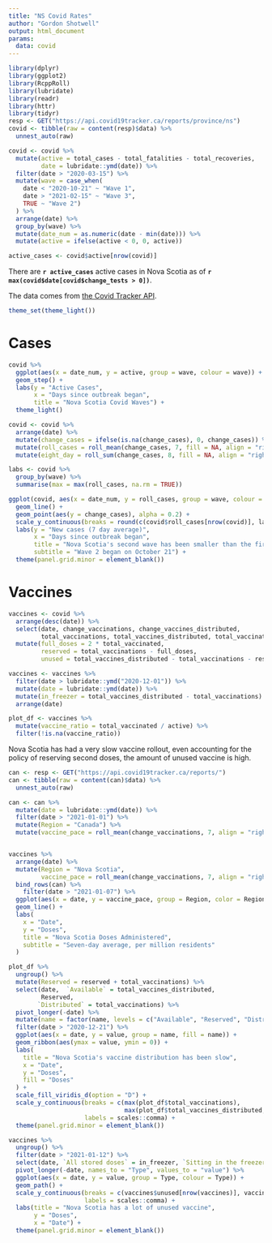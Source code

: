 ```yaml
---
title: "NS Covid Rates"
author: "Gordon Shotwell"
output: html_document
params:
  data: covid
---
```


```r
library(dplyr)
library(ggplot2)
library(RcppRoll)
library(lubridate)
library(readr)
library(httr)
library(tidyr)
resp <- GET("https://api.covid19tracker.ca/reports/province/ns")
covid <- tibble(raw = content(resp)$data) %>% 
  unnest_auto(raw)

covid <- covid %>% 
  mutate(active = total_cases - total_fatalities - total_recoveries,
         date = lubridate::ymd(date)) %>%
  filter(date > "2020-03-15") %>% 
  mutate(wave = case_when(
    date < "2020-10-21" ~ "Wave 1",
    date > "2021-02-15" ~ "Wave 3", 
    TRUE ~ "Wave 2")
  ) %>% 
  arrange(date) %>% 
  group_by(wave) %>% 
  mutate(date_num = as.numeric(date - min(date))) %>% 
  mutate(active = ifelse(active < 0, 0, active)) 

active_cases <- covid$active[nrow(covid)]
```

There are **`r active_cases`** active cases in Nova Scotia as of **`r max(covid$date[covid$change_tests > 0])`**.

The data comes from [the Covid Tracker API](https://api.covid19tracker.ca/). 

```r
theme_set(theme_light())
```

# Cases

```r
covid %>% 
  ggplot(aes(x = date_num, y = active, group = wave, colour = wave)) +
  geom_step() +
  labs(y = "Active Cases",
       x = "Days since outbreak began",
       title = "Nova Scotia Covid Waves") +
  theme_light()

covid <- covid %>% 
  arrange(date) %>% 
  mutate(change_cases = ifelse(is.na(change_cases), 0, change_cases)) %>% 
  mutate(roll_cases = roll_mean(change_cases, 7, fill = NA, align = "right")) %>%
  mutate(eight_day = roll_sum(change_cases, 8, fill = NA, align = "right")) 

labs <- covid %>% 
  group_by(wave) %>% 
  summarise(max = max(roll_cases, na.rm = TRUE))

ggplot(covid, aes(x = date_num, y = roll_cases, group = wave, colour = wave)) +
  geom_line() +
  geom_point(aes(y = change_cases), alpha = 0.2) +
  scale_y_continuous(breaks = round(c(covid$roll_cases[nrow(covid)], labs$max), 1)) +
  labs(y = "New cases (7 day average)",
       x = "Days since outbreak began",
       title = "Nova Scotia's second wave has been smaller than the first",
       subtitle = "Wave 2 began on October 21") +
  theme(panel.grid.minor = element_blank()) 
```

# Vaccines

```r
vaccines <- covid %>% 
  arrange(desc(date)) %>% 
  select(date, change_vaccinations, change_vaccines_distributed, 
         total_vaccinations, total_vaccines_distributed, total_vaccinated, active) %>% 
  mutate(full_doses = 2 * total_vaccinated,
         reserved = total_vaccinations - full_doses,
         unused = total_vaccines_distributed - total_vaccinations - reserved)

vaccines <- vaccines %>% 
  filter(date > lubridate::ymd("2020-12-01")) %>% 
  mutate(date = lubridate::ymd(date)) %>% 
  mutate(in_freezer = total_vaccines_distributed - total_vaccinations) %>% 
  arrange(date)

plot_df <- vaccines %>% 
  mutate(vaccine_ratio = total_vaccinated / active) %>% 
  filter(!is.na(vaccine_ratio)) 
```


Nova Scotia has had a very slow vaccine rollout, even accounting for the policy of reserving second doses, the amount of unused vaccine is high. 

```r

can <- resp <- GET("https://api.covid19tracker.ca/reports/")
can <- tibble(raw = content(can)$data) %>% 
  unnest_auto(raw)

can <- can %>% 
  mutate(date = lubridate::ymd(date)) %>% 
  filter(date > "2021-01-01") %>% 
  mutate(Region = "Canada") %>% 
  mutate(vaccine_pace = roll_mean(change_vaccinations, 7, align = "right", fill = 0, na.rm = TRUE) / 37)


vaccines %>% 
  arrange(date) %>% 
  mutate(Region = "Nova Scotia",
         vaccine_pace = roll_mean(change_vaccinations, 7, align = "right", fill = 0, na.rm = TRUE) / 0.9) %>% 
  bind_rows(can) %>% 
    filter(date > "2021-01-07") %>% 
  ggplot(aes(x = date, y = vaccine_pace, group = Region, color = Region)) +
  geom_line() +
  labs(
    x = "Date",
    y = "Doses",
    title = "Nova Scotia Doses Administered",
    subtitle = "Seven-day average, per million residents"
  )
```

```r
plot_df %>%
  ungroup() %>% 
  mutate(Reserved = reserved + total_vaccinations) %>% 
  select(date,  `Available` = total_vaccines_distributed, 
         Reserved,
        `Distributed` = total_vaccinations) %>% 
  pivot_longer(-date) %>% 
  mutate(name = factor(name, levels = c("Available", "Reserved", "Distributed"))) %>% 
  filter(date > "2020-12-21") %>% 
  ggplot(aes(x = date, y = value, group = name, fill = name)) +
  geom_ribbon(aes(ymax = value, ymin = 0)) +
  labs(
    title = "Nova Scotia's vaccine distribution has been slow",
    x = "Date",
    y = "Doses",
    fill = "Doses"
  ) +
  scale_fill_viridis_d(option = "D") +
  scale_y_continuous(breaks = c(max(plot_df$total_vaccinations), 
                                max(plot_df$total_vaccines_distributed, na.rm = TRUE)),
                     labels = scales::comma) +
  theme(panel.grid.minor = element_blank())
```


```r
vaccines %>% 
  ungroup() %>% 
  filter(date > "2021-01-12") %>% 
  select(date, `All stored doses` = in_freezer, `Sitting in the freezer` = unused, `Reserved for second dose` = reserved) %>% 
  pivot_longer(-date, names_to = "Type", values_to = "value") %>% 
  ggplot(aes(x = date, y = value, group = Type, colour = Type)) +
  geom_path() +
  scale_y_continuous(breaks = c(vaccines$unused[nrow(vaccines)], vaccines$reserved[nrow(vaccines)], vaccines$in_freezer[nrow(vaccines)]),
                     labels = scales::comma) +
  labs(title = "Nova Scotia has a lot of unused vaccine",
       y = "Doses",
       x = "Date") +
  theme(panel.grid.minor = element_blank()) 
```





